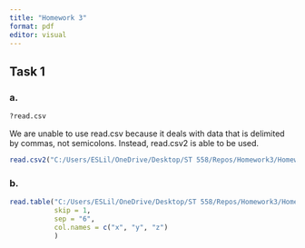 ```yaml
---
title: "Homework 3"
format: pdf
editor: visual
---
```


## Task 1
### a.

```r
?read.csv
```
We are unable to use read.csv because it deals with data that is delimited by commas, not semicolons. Instead, read.csv2 is able to be used.

```r

read.csv2("C:/Users/ESLil/OneDrive/Desktop/ST 558/Repos/Homework3/Homework-3/Data/data.txt")

```
### b. 
```r

read.table("C:/Users/ESLil/OneDrive/Desktop/ST 558/Repos/Homework3/Homework-3/Data/data2.txt",
           skip = 1,
           sep = "6",
           col.names = c("x", "y", "z")
           )
          

```


